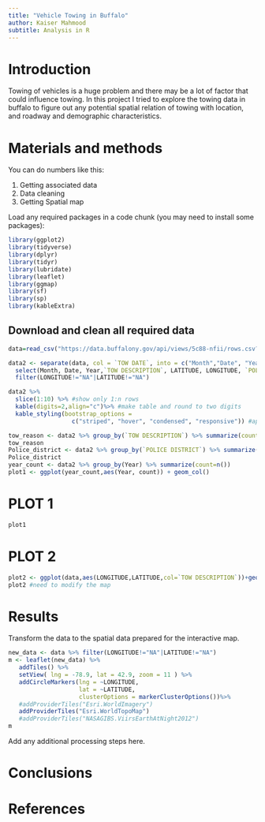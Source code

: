 ```yaml
---
title: "Vehicle Towing in Buffalo"
author: Kaiser Mahmood
subtitle: Analysis in R
---
```


# Introduction

Towing of vehicles is a huge problem and there may be a lot of factor that could influence towing. In this project I tried to explore the towing data in buffalo to figure out any potential spatial relation of towing with location, and roadway and demographic characteristics.

# Materials and methods

You can do numbers like this:

1. Getting associated data
2. Data cleaning
3. Getting Spatial map


Load any required packages in a code chunk (you may need to install some packages):

```r
library(ggplot2)
library(tidyverse)
library(dplyr)
library(tidyr)
library(lubridate)
library(leaflet)
library(ggmap)
library(sf)
library(sp)
library(kableExtra)
```

## Download and clean all required data
```r
data=read_csv("https://data.buffalony.gov/api/views/5c88-nfii/rows.csv?accessType=DOWNLOAD")

data2 <- separate(data, col = `TOW DATE`, into = c("Month","Date", "Year"), sep = "/") %>%
  select(Month, Date, Year,`TOW DESCRIPTION`, LATITUDE, LONGITUDE, `POLICE DISTRICT`) %>%
  filter(LONGITUDE!="NA"|LATITUDE!="NA")

data2 %>% 
  slice(1:10) %>% #show only 1:n rows
  kable(digits=2,align="c")%>% #make table and round to two digits
  kable_styling(bootstrap_options = 
                  c("striped", "hover", "condensed", "responsive")) #apply other formatting

tow_reason <- data2 %>% group_by(`TOW DESCRIPTION`) %>% summarize(count=n())
tow_reason
Police_district <- data2 %>% group_by(`POLICE DISTRICT`) %>% summarize(count=n())
Police_district
year_count <- data2 %>% group_by(Year) %>% summarize(count=n())
plot1 <- ggplot(year_count,aes(Year, count)) + geom_col()

```
# PLOT 1
```r
plot1
```
# PLOT 2

```r
plot2 <- ggplot(data,aes(LONGITUDE,LATITUDE,col=`TOW DESCRIPTION`))+geom_point()
plot2 #need to modify the map
```



# Results
Transform the data to the spatial data prepared for the interactive map.

```r
new_data <- data %>% filter(LONGITUDE!="NA"|LATITUDE!="NA")
m <- leaflet(new_data) %>% 
   addTiles() %>% 
   setView( lng = -78.9, lat = 42.9, zoom = 11 ) %>% 
   addCircleMarkers(lng = ~LONGITUDE,
                    lat = ~LATITUDE,
                    clusterOptions = markerClusterOptions())%>%
   #addProviderTiles("Esri.WorldImagery")
   addProviderTiles("Esri.WorldTopoMap")
   #addProviderTiles("NASAGIBS.ViirsEarthAtNight2012")
m
```
Add any additional processing steps here.




# Conclusions



# References


